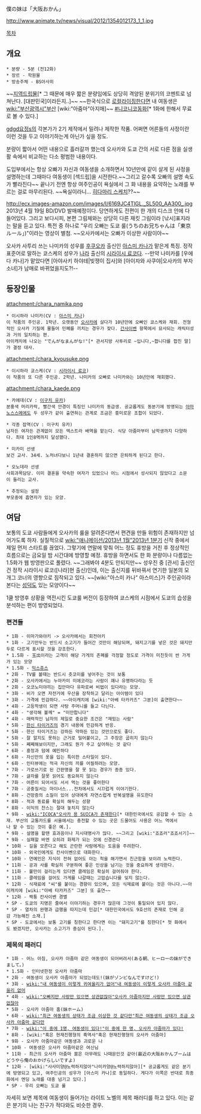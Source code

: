 僕の妹は「大阪おかん」

http://www.animate.tv/news/visual/2012/1354012173_1_1.jpg

[[목차]]
== 개요 ==
 * 분량 - 5분 (전12화)
 * 장르 - 학원물
 * 방송주체 - BS아사히

~~[[지역드립]]물[* 그 때문에 매우 짧은 분량임에도 상당히 격양된 분위기의 코멘트로 넘쳐난다. [대판민국]이라든지..]~~
~~한국식으로 [[로컬라이징]]한다면 내 여동생은 [[wiki:"부산광역시"부산]] [wiki:"아줌마"아지매]~~
[http://ch.nicovideo.jp/imouto-okan #니코니코동화][* 1화에 한해서 무료로 볼 수 있다.]

[[gdgd요정s]]의 각본가가 2기 제작에서 밀려나 제작한 작품. 어쩌면 어른들의 사정이란 이런 것을 두고 이야기하는게 아닌가 싶을 정도.

분량이 짧아서 어떤 내용으로 흘러갈까 했는데 오사카와 도쿄 간의 서로 다른 점을 실생활 속에서 비교하는 다소 평범한 내용이다. 

도입부에서는 항상 오빠가 자신과 여동생을 소개하면서 10년만에 같이 살게 된 사정을 설명하는데 그때마다 여동생이 [섹드립]을 시전한다.~~그리고 갈수록 오빠의 설명 속도가 빨라진다~~ 끝나기 전엔 항상 여주인공이 욕실에서 그 화 내용을 요약하는 노래를 부르는 걸로 마무리된다. ~~욕실이라니... [[히다마리 스케치]]??~~

http://ecx.images-amazon.com/images/I/6169JC4TlGL._SL500_AA300_.jpg
2013년 4월 19일 BD/DVD 발매예정이다. 당연하게도 전편이 한 개의 디스크 안에 다 들어있다. 그리고 보다시피, 본편 그림체와는 상당히 다른 재킷 그림이라 [낚시]표지라는 말을 듣고 있다. 특전 중 하나로 "우리 오빠는 도쿄 룰(うちのお兄ちゃんは「東京ルール」)"이라는 영상이 별첨. ~~오사카에서는 오빠가 이상한 사람이야~~

오사카 사투리 쓰는 나미카의 성우를 [[후쿠오카]] 출신인 [[아스미 카나]]가 맡은게 특징. 정작 표준어로 말하는 쿄스케의 성우가 [[나라]] 출신의 [[시라이시 료코]]다. --만약 나미카를 [우에다 카나]가 맡았다면 [아야사키 하야테|빚쟁이 집사]와 [아이자와 사쿠야|오사카의 부자 소녀]가 남매로 바뀌었을지도?!--

== 등장인물 ==
attachment:/chara_namika.png
 * 이시하라 나미카(CV : [[아스미 카나]])
 이 작품의 주인공. 1학년. 오랫동안 [[오사카]]에 살다가 10년만에 오빠인 쿄스케와 재회. 전형적인 오사카 기질에 물들어 민폐를 끼치는 경우가 잦다. [[간사이벤]] 항목에서 묘사되는 캐릭터성과 거의 일치하는 편.
 아이캐치에 나오는 "でんがなまんがな!"[* 관서지방 사투리로 ~입니다,~합니다를 합친 말]가 결정 대사.
attachment:/chara_kyousuke.png
 * 이시하라 쿄스케(CV : [[시라이시 료코]])
 이 작품의 또 다른 주인공. 2학년. 나미카의 오빠로 나미카와는 10년만에 재회했다.
attachment:/chara_kaede.png
 * 카에데(CV : [[이구치 유카]])
 분홍색 머리카락, 빨간색 안경이 특징인 나미카의 동급생. 공교롭게도 동분기에 방영되는 [[야마노스스메]]에도 두 성우가 같이 출연하는 관계로 조금은 흥미로운 조합이 되었다.

 * 각종 잡역(CV : 이구치 유카)
 남자든 여자든 관계없이 모든 엑스트라 배역을 맡는다. 식당 아줌마부터 남학생까지 다양하다. 최대 1인8역까지 달성했다.

 * 미카미 선생
 보건 교사. 34세. 노처녀다보니 1년내 결혼하지 않으면 은퇴하게 된다고 한다.

 * 오노데라 선생
 사회과목담당. 이미 결혼을 약속한 여자가 있었으나 어느 시점에서 성사되지 않았다고 소문이 들리는 교사.

 * 추정되는 설정
 부모중에 흡연자가 있는 모양.

== 여담 ==
보통의 도쿄 사람들에게 오사카의 룰을 알려준다면서 편견을 만들 위험이 존재하지만 넘어가도록 하자.
실질적으로 [[wiki:"애니메이션/2013년 1월"2013년 1분기]] 신작 중에서 제일 먼저 스타트를 끊었다. 그렇기에 연말에 맞춰 어느 정도 휴방을 거친 후 정상적인 흐름으로는 금요일 밤 시간대에 방영할 예정. 휴방을 하면서도 한 화 분량이나 다름없는 1.5화가 웹 방영판으로 풀렸다. ~~그래봐야 4분도 안되지만~~
성우진 중 [관서] 출신인건 정작 시라이시 료코([나라]현 출신)인데, 이는 출신지를 뒤바꿔서 연기한 일본의 모 개그 코너의 영향으로 짐작되고 있다.
~~[wiki:"아스미 카나" 아스미스]가 주인공이라 본다는 [[성덕]]도 있는 모양이다~~

1쿨 방영후 상황을 역전시킨 도쿄룰 버전이 등장하여 쿄스케의 시점에서 도쿄의 습성을 분석하는 편이 방영되었다.

=== 편견들 ===
 * 1화 - 이마가와야키 -> 오사카에서는 회전야키
 * 1화 - 고기만두는 반드시 소고기가 들어간 것만이 해당되며, 돼지고기를 넣은 것은 돼지만두로 다르게 표시할 것을 강조한다.
 * 1.5화 - 玉出이라는 고객이 해당 가게의 존폐를 걱정할 정도로 가격이 미친듯이 싼 가게가 있는 모양
 * 1.5화 - [[믹스쥬스]]
 * 2화 - TV를 볼때는 반드시 츳코미를 넣어주는 것이 보통
 * 2화 - 오사카에서는 누마카미 미에코라는 사람이 꽤나 유명하다라는 듯
 * 2화 - 오코노미야끼는 집안마다 유파로써 비법이 있다라는 모양.
 * 3화 - 비가 오면 자전거에 우산을 장착하고 달리는 아이템이 있다
 * 3화 - 가격에 민감하다. ~~아이캐치에 [wiki:"아베 타카카즈" 그분]이 출연한다~~
 * 4화 - 고등학생이 되면 사탕 주머니를 들고 다닌다.
 * 4화 - "생각해 볼께" = "미안합니다"
 * 4화 - 매력적인 남자의 제일로 중요한 조건은 "재밌는 사람"
 * 5화 - [[한신 타이거즈]]의 경기 내용에 민감하게 반응.
 * 5화 - 한신 타이거즈는 강하든 약하든 있는 것만으로도 좋다.
 * 5화 - 잘 알지도 못하는 근거로 밀어붙이고, 그 주장은 굽히지 않는다
 * 5화 - 쩨쩨해보이지만, 그래도 뭔가 주고 싶어하는 것 같다
 * 6화 - 흥정과 덤에 예민하다
 * 6화 - 자신만의 옷을 입는 특이한 스타일이 있다.
 * 6화 - 인터뷰에는 적극 자신의 끼를 어필하려는 모양.
 * 7화 - 가로쓰기로 된 간판명을 잘 못 읽는 경우가 종종 있다.
 * 7화 - 글자를 잘못 읽어도 동요하지 않는다
 * 7화 - 어른이 되어서도 서서 먹는 것을 좋아한다
 * 7화 - 공중질서는 마이너스...전차에서도 시끄럽게 이야기한다.
 * 8화 - 건망증의 소질이 있어 상대에게 자연스럽게 반복설명을 유도한다
 * 8화 - 적과 동료를 확실히 해두는 성향
 * 8화 - 이익의 찬스는 절대 놓치지 않는다
 * 9화 - [[wiki:"ICOCA"오사카 용 SUICA가 존재한다]][* 대한민국에서도 공감할 수 있는 소재. 부산의 교통카드를 서울에서는 충전할 수 있는 곳은 드물어도 사용은 어느 역에서나 할 수 있는 것이 좋은 예.].
 * 9화 - 설명을 할땐 효과음이나 지시대명사가 많다. ~~그리고 [wiki:"죠죠러"죠죠서기]~~
 * 9화 - 실패할 바엔 오히려 화제가 되는 것에 신경쓴다 
 * 10화 - 길을 모른다고 해도 곤란한 사람에게는 도움을 주려한다.
 * 10화 - 외국인에게도 칸사이벤으로 대화한다.
 * 10화 - 연예인은 지식이 전혀 없어도 아는 척을 해가면서 친근함을 보이려 노력한다.
 * 11화 - 공과 사를 확실히 구분하여 좋은 인상을 남기는 것을 중요하게 생각한다.
 * 11화 - 불만이 걸리는게 있다면 클레임은 확실히 걸어줘야 한다.
 * 11화 - 클레임을 걸어도 가게를 나갈때는 고맙습니다를 잊지 않는다.
 * 12화 - 식재료에 "씨"를 붙이는 경향이 있으며, 모든 식재료에 붙이는 것은 아니다.~~아이캐치에 [wiki:"아베 타카카즈" 그분] 또 출연~~
 * 12화 - 짝퉁 칸사이벤 경멸
 * SP - 도쿄의 지명은 줄여서 이야기하는 경우가 많은데 그것이 통일되어 있지 않다.
 * SP - 열차의 완행과 급행을 따지는데 민감[* 대한민국에서도 9호선의 존재로 인해 공감 가능해진 소재.]
 * SP - 도쿄에서는 보통 고기를 칭한다고 한다면 이는 "돼지고기"를 칭한다[* 첫 화에서도 봤겠지만, 오사카는 소고기가 중심이 된다.].

=== 제목의 패러디 ===
 * 1화 - 어느 아침, 오사카 아줌마 같은 여동생이 되어버려서(ある朝、ヒーローの妹ができまして。)
 * 1.5화 - 인터넷한정 오사카 아줌마
 * 2화 - 여동생이 오사카 아줌마가 되었는데도!(妹がゾンビなんですけど!)
 * 3화 - [[wiki:"내 여동생이 이렇게 귀여울리가 없어"내 여동생이 이렇게 오사카 아줌마 같을리 없어]]
 * 4화 - [[wiki:"오빠지만 사랑만 있으면 상관없잖아"오사카 아줌마지만 사랑만 있으면 상관없잖아]]
 * 5화 - 오사카 아줌마 홈(妹ホーム)
 * 6화 - [[wiki:"최근 여동생의 상태가 조금 이상한 것 같다만"최근 여동생의 상태가 조금 오사카 아줌마 같다만]]
 * 7화 - [[wiki:"이 중에 1명, 여동생이 있다!"이 중에 한 명, 오사카 아줌마가 있다!]]
 * 8화 - [wiki:"혹은 현재진행형의 흑역사"혹은 현재진행형의 오사카 아줌마]
 * 9화 - 오사카 아줌마같은 여동생과 괴로운 나
 * 10화 - 여동생은 오사카 아줌마같은 여신님
 * 11화 - 최근의 오사카 아줌마 붐은 아무래도 나때문인것 같아(最近の大阪おかんブームはどうやら俺のおかげらしいですよ)
 * 12화 - [wiki:"사사미양@노력하지않아"나미카양@노력하지않아][* 공교롭게도 같은 분기에 방영되고 있고, 여주인공의 성우가 [아스미 카나]로 동일하다. 게다가 이쪽은 반대로 최종화에서 엔딩 노래를 대충 넘기고 있다.]
 * SP - 우리 오빠는 도쿄 룰
 
자세히 보면 제목에 여동생이 들어가는 라이트 노벨의 제목 패러디를 하고 있다. 이는 같은 분기의 나는 친구가 적다와도 비슷한 경우.
